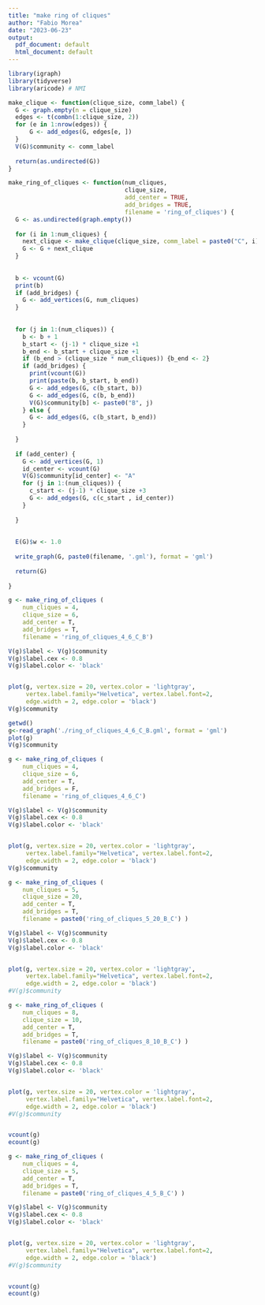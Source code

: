 ```yaml
---
title: "make ring of cliques"
author: "Fabio Morea"
date: "2023-06-23"
output:
  pdf_document: default
  html_document: default
---
```



```r
library(igraph)
library(tidyverse)
library(aricode) # NMI 
```

```r
make_clique <- function(clique_size, comm_label) {
  G <- graph.empty(n = clique_size)
  edges <- t(combn(1:clique_size, 2))
  for (e in 1:nrow(edges)) {
      G <- add_edges(G, edges[e, ])
  }
  V(G)$community <- comm_label
  
  return(as.undirected(G))
}
```


```r



make_ring_of_cliques <- function(num_cliques,
                                 clique_size,
                                 add_center = TRUE,
                                 add_bridges = TRUE,
                                 filename = 'ring_of_cliques') {
  G <- as.undirected(graph.empty())
  
  for (i in 1:num_cliques) {
    next_clique <- make_clique(clique_size, comm_label = paste0("C", i))
    G <- G + next_clique
  }
  
  
  b <- vcount(G)
  print(b)
  if (add_bridges) {
    G <- add_vertices(G, num_cliques)
  }
  
  
  for (j in 1:(num_cliques)) {
    b <- b + 1
    b_start <- (j-1) * clique_size +1
    b_end <- b_start + clique_size +1
    if (b_end > (clique_size * num_cliques)) {b_end <- 2}
    if (add_bridges) {
      print(vcount(G))
      print(paste(b, b_start, b_end))
      G <- add_edges(G, c(b_start, b))
      G <- add_edges(G, c(b, b_end))
      V(G)$community[b] <- paste0("B", j)
    } else {
      G <- add_edges(G, c(b_start, b_end))
    }
    
  }
  
  if (add_center) {
    G <- add_vertices(G, 1)
    id_center <- vcount(G)
    V(G)$community[id_center] <- "A"
    for (j in 1:(num_cliques)) {
      c_start <- (j-1) * clique_size +3
      G <- add_edges(G, c(c_start , id_center))
    }
    
  }
  
  
  E(G)$w <- 1.0
  
  write_graph(G, paste0(filename, '.gml'), format = 'gml')
  
  return(G)
  
}


```


```r
g <- make_ring_of_cliques (
    num_cliques = 4, 
    clique_size = 6, 
    add_center = T, 
    add_bridges = T, 
    filename = 'ring_of_cliques_4_6_C_B') 

V(g)$label <- V(g)$community
V(g)$label.cex <- 0.8
V(g)$label.color <- 'black'


plot(g, vertex.size = 20, vertex.color = 'lightgray',
     vertex.label.family="Helvetica", vertex.label.font=2,
     edge.width = 2, edge.color = 'black')
V(g)$community
```

```r
getwd()
g<-read_graph('./ring_of_cliques_4_6_C_B.gml', format = 'gml')
plot(g)
V(g)$community
```

  
```r
g <- make_ring_of_cliques (
    num_cliques = 4, 
    clique_size = 6, 
    add_center = T, 
    add_bridges = F, 
    filename = 'ring_of_cliques_4_6_C') 

V(g)$label <- V(g)$community
V(g)$label.cex <- 0.8
V(g)$label.color <- 'black'


plot(g, vertex.size = 20, vertex.color = 'lightgray',
     vertex.label.family="Helvetica", vertex.label.font=2,
     edge.width = 2, edge.color = 'black')
V(g)$community
```


```r

g <- make_ring_of_cliques (
    num_cliques = 5, 
    clique_size = 20, 
    add_center = T, 
    add_bridges = T, 
    filename = paste0('ring_of_cliques_5_20_B_C') )

V(g)$label <- V(g)$community
V(g)$label.cex <- 0.8
V(g)$label.color <- 'black'


plot(g, vertex.size = 20, vertex.color = 'lightgray',
     vertex.label.family="Helvetica", vertex.label.font=2,
     edge.width = 2, edge.color = 'black')
#V(g)$community
```

```r

g <- make_ring_of_cliques (
    num_cliques = 8, 
    clique_size = 10, 
    add_center = T, 
    add_bridges = T, 
    filename = paste0('ring_of_cliques_8_10_B_C') )

V(g)$label <- V(g)$community
V(g)$label.cex <- 0.8
V(g)$label.color <- 'black'


plot(g, vertex.size = 20, vertex.color = 'lightgray',
     vertex.label.family="Helvetica", vertex.label.font=2,
     edge.width = 2, edge.color = 'black')
#V(g)$community


vcount(g)
ecount(g)

```



```r

g <- make_ring_of_cliques (
    num_cliques = 4, 
    clique_size = 5, 
    add_center = T, 
    add_bridges = T, 
    filename = paste0('ring_of_cliques_4_5_B_C') )

V(g)$label <- V(g)$community
V(g)$label.cex <- 0.8
V(g)$label.color <- 'black'


plot(g, vertex.size = 20, vertex.color = 'lightgray',
     vertex.label.family="Helvetica", vertex.label.font=2,
     edge.width = 2, edge.color = 'black')
#V(g)$community


vcount(g)
ecount(g)

```